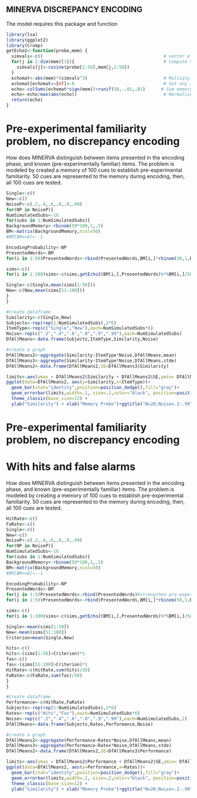 MINERVA DISCREPANCY ENCODING
----------------------------

The model requires this package and function
```r
library(lsa)
library(ggplot2)
library(Crump)
getEcho2<-function(probe,mem) {
  simvals<-c()                                              # vector of similarities between probe and memory traces
  for(j in 1:dim(mem)[1]){                                  # Compute Similarities
    simvals[j]<-cosine(probe[1:50],mem[j,1:50])
  }
  echomat<-abs(mem)*(simvals^3)                             # Multiply memory traces by activation value
  echomat[echomat==Inf]<-0                                  # Set any Inf numbers to zero
  echo<-colSums(echomat*sign(mem))+runif(50,-.01,.01)      # Sum memory traces, add noise
  echo<-echo/max(abs(echo))                                 # Normalize Echo
  return(echo)
}
```


# Pre-experimental familiarity problem, no discrepancy encoding

How does MINERVA distinguish between items presented in the encoding phase, and known (pre-experimentally familiar) items. The problem is modeled by created a memory of 100 cues to establish pre-experimental familiarity. 50 cues are represented to the memory during encoding, then, all 100 cues are tested.

```r

Single<-c()
New<-c()
NoiseP<-c(.2,.4,.6,.8,.9,.99)
for(NP in NoiseP){
NumSimulatedSubs<-10
for(subs in 1:NumSimulatedSubs){
BackgroundMemory<-rbinom(50*100,1,.5)
BM<-matrix(BackgroundMemory,ncol=50)
#BM[BM==0]<--1

EncodingProbability<-NP
PresentedWords<-BM
for(i in 1:50)PresentedWords<-rbind(PresentedWords,BM[i,]*rbinom(50,1,EncodingProbability))

sims<-c()
for(i in 1:100)sims<-c(sims,getEcho2(BM[i,],PresentedWords)%*%BM[i,]/50)

Single<-c(Single,mean(sims[1:50]))
New<-c(New,mean(sims[51:100]))
}
}

#Create dataframe
Similarity<-c(Single,New)
Subjects<-rep(rep(1:NumSimulatedSubs),2*6)
ItemType<-rep(c("Single","New"),each=NumSimulatedSubs*6)
Noise<-rep(c(".2",".4",".6",".8",".9",".99"),each=NumSimulatedSubs)
DfAllMeans<-data.frame(Subjects,ItemType,Similarity,Noise)

#create a graph
DfAllMeans2<-aggregate(Similarity~ItemType*Noise,DfAllMeans,mean)
DfAllMeans3<-aggregate(Similarity~ItemType*Noise,DfAllMeans,stde)
DfAllMeans2<-data.frame(DfAllMeans2,SE=DfAllMeans3$Similarity)

limits<-aes(ymax = DfAllMeans2$Similarity + DfAllMeans2$SE,ymin= DfAllMeans2$Similarity - DfAllMeans2$SE)
ggplot(data=DfAllMeans2, aes(y=Similarity,x=ItemType))+
  geom_bar(stat="identity",position=position_dodge(),fill="gray")+
  geom_errorbar(limits,width=.1, size=.2,color="black", position=position_dodge(.9)) +
  theme_classic(base_size=12) +
  ylab("Similarity") + xlab("Memory Probe")+ggtitle("N=20,Noise=.2-.99")+facet_wrap(~Noise)
```

# Pre-experimental familiarity problem, no discrepancy encoding
# With hits and false alarms

How does MINERVA distinguish between items presented in the encoding phase, and known (pre-experimentally familiar) items. The problem is modeled by creating a memory of 100 cues to establish pre-experimental familiarity. 50 cues are represented to the memory during encoding, then, all 100 cues are tested.

```r

HitRate<-c()
FaRate<-c()
Single<-c()
New<-c()
NoiseP<-c(.2,.4,.6,.8,.9,.99)
for(NP in NoiseP){
NumSimulatedSubs<-10
for(subs in 1:NumSimulatedSubs){
BackgroundMemory<-rbinom(50*100,1,.5)
BM<-matrix(BackgroundMemory,ncol=50)
#BM[BM==0]<--1

EncodingProbability<-NP
PresentedWords<-BM
for(j in 1:5)PresentedWords<-rbind(PresentedWords)#strengthen pre-experimental familiarity
for(i in 1:50)PresentedWords<-rbind(PresentedWords,BM[i,]*rbinom(50,1,EncodingProbability))

sims<-c()
for(i in 1:100)sims<-c(sims,getEcho2(BM[i,],PresentedWords)%*%BM[i,]/50)

Single<-mean(sims[1:50])
New<-mean(sims[51:100])
Criterion=mean(Single,New)

hits<-c()
hits<-(sims[1:50]>Criterion)*1
fas<-c()
fas<-(sims[51:100]>Criterion)*1
HitRate<-c(HitRate,sum(hits)/50)
FaRate<-c(FaRate,sum(fas)/50)
}
}

#Create dataframe
Performance<-c(HitRate,FaRate)
Subjects<-rep(rep(1:NumSimulatedSubs),2*6)
Rates<-rep(c("Hits","Fas"),each=NumSimulatedSubs*6)
Noise<-rep(c(".2",".4",".6",".8",".9",".99"),each=NumSimulatedSubs,2)
DfAllMeans<-data.frame(Subjects,Rates,Performance,Noise)

#create a graph
DfAllMeans2<-aggregate(Performance~Rates*Noise,DfAllMeans,mean)
DfAllMeans3<-aggregate(Performance~Rates*Noise,DfAllMeans,stde)
DfAllMeans2<-data.frame(DfAllMeans2,SE=DfAllMeans3$Performance)

limits<-aes(ymax = DfAllMeans2$Performance + DfAllMeans2$SE,ymin= DfAllMeans2$Performance - DfAllMeans2$SE)
ggplot(data=DfAllMeans2, aes(y=Performance,x=Rates))+
  geom_bar(stat="identity",position=position_dodge(),fill="gray")+
  geom_errorbar(limits,width=.1, size=.2,color="black", position=position_dodge(.9)) +
  theme_classic(base_size=12) +
  ylab("Similarity") + xlab("Memory Probe")+ggtitle("N=20,Noise=.2-.99")+facet_wrap(~Noise)
```

